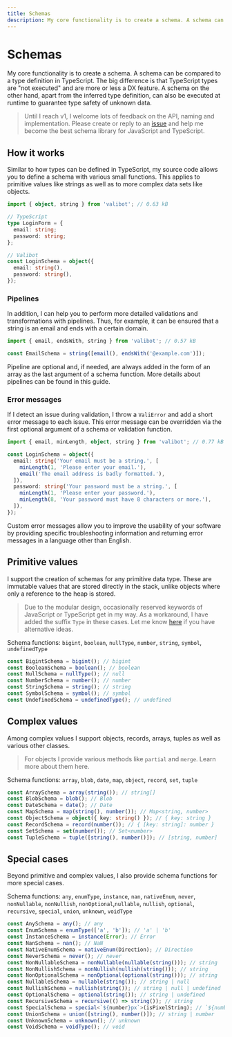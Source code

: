 ```yaml
---
title: Schemas
description: My core functionality is to create a schema. A schema can be compared to a type definition in TypeScript.
---
```



# Schemas

My core functionality is to create a schema. A schema can be compared to a type definition in TypeScript. The big difference is that TypeScript types are "not executed" and are more or less a DX feature. A schema on the other hand, apart from the inferred type definition, can also be executed at runtime to guarantee type safety of unknown data.

> Until I reach v1, I welcome lots of feedback on the API, naming and implementation. Please create or reply to an [issue](https://github.com/fabian-hiller/valibot/issues) and help me become the best schema library for JavaScript and TypeScript.

## How it works

Similar to how types can be defined in TypeScript, my source code allows you to define a schema with various small functions. This applies to primitive values like strings as well as to more complex data sets like objects.

```ts
import { object, string } from 'valibot'; // 0.63 kB

// TypeScript
type LoginForm = {
  email: string;
  password: string;
};

// Valibot
const LoginSchema = object({
  email: string(),
  password: string(),
});
```

### Pipelines

In addition, I can help you to perform more detailed validations and transformations with pipelines. Thus, for example, it can be ensured that a string is an email and ends with a certain domain.

```ts
import { email, endsWith, string } from 'valibot'; // 0.57 kB

const EmailSchema = string([email(), endsWith('@example.com')]);
```

Pipeline are optional and, if needed, are always added in the form of an array as the last argument of a schema function. More details about pipelines can be found in <Link href="/guides/pipelines">this guide</Link>.

### Error messages

If I detect an issue during validation, I throw a <Link href="/api/ValiError">`ValiError`</Link> and add a short error message to each issue. This error message can be overridden via the first optional argument of a schema or validation function.

```ts
import { email, minLength, object, string } from 'valibot'; // 0.77 kB

const LoginSchema = object({
  email: string('Your email must be a string.', [
    minLength(1, 'Please enter your email.'),
    email('The email address is badly formatted.'),
  ]),
  password: string('Your password must be a string.', [
    minLength(1, 'Please enter your password.'),
    minLength(8, 'Your password must have 8 characters or more.'),
  ]),
});
```

Custom error messages allow you to improve the usability of your software by providing specific troubleshooting information and returning error messages in a language other than English.

## Primitive values

I support the creation of schemas for any primitive data type. These are immutable values that are stored directly in the stack, unlike objects where only a reference to the heap is stored.

> Due to the modular design, occasionally reserved keywords of JavaScript or TypeScript get in my way. As a workaround, I have added the suffix `Type` in these cases. Let me know [here](https://github.com/fabian-hiller/valibot/issues/new) if you have alternative ideas.

Schema functions: <Link href="/api/bigint">`bigint`</Link>, <Link href="/api/boolean">`boolean`</Link>, <Link href="/api/nullType">`nullType`</Link>, <Link href="/api/number">`number`</Link>, <Link href="/api/string">`string`</Link>, <Link href="/api/symbol">`symbol`</Link>, <Link href="/api/undefinedType">`undefinedType`</Link>

```ts
const BigintSchema = bigint(); // bigint
const BooleanSchema = boolean(); // boolean
const NullSchema = nullType(); // null
const NumberSchema = number(); // number
const StringSchema = string(); // string
const SymbolSchema = symbol(); // symbol
const UndefinedSchema = undefinedType(); // undefined
```

## Complex values

Among complex values I support objects, records, arrays, tuples as well as various other classes.

> For objects I provide various methods like <Link href="/api/partial">`partial`</Link> and <Link href="/api/merge">`merge`</Link>. Learn more about them <Link href="/guides/methods">here</Link>.

Schema functions: <Link href="/api/array">`array`</Link>, <Link href="/api/blob">`blob`</Link>, <Link href="/api/date">`date`</Link>, <Link href="/api/map">`map`</Link>, <Link href="/api/object">`object`</Link>, <Link href="/api/record">`record`</Link>, <Link href="/api/set">`set`</Link>, <Link href="/api/tuple">`tuple`</Link>

```ts
const ArraySchema = array(string()); // string[]
const BlobSchema = blob(); // Blob
const DateSchema = date(); // Date
const MapSchema = map(string(), number()); // Map<string, number>
const ObjectSchema = object({ key: string() }); // { key: string }
const RecordSchema = record(number()); // { [key: string]: number }
const SetSchema = set(number()); // Set<number>
const TupleSchema = tuple([string(), number()]); // [string, number]
```

## Special cases

Beyond primitive and complex values, I also provide schema functions for more special cases.

Schema functions: <Link href="/api/any">`any`</Link>, <Link href="/api/enumType">`enumType`</Link>, <Link href="/api/instance">`instance`</Link>, <Link href="/api/nan">`nan`</Link>, <Link href="/api/nativeEnum">`nativeEnum`</Link>, <Link href="/api/never">`never`</Link>, <Link href="/api/nonNullable">`nonNullable`</Link>, <Link href="/api/nonNullish">`nonNullish`</Link>, <Link href="/api/nonOptional">`nonOptional`</Link>,<Link href="/api/nullable">`nullable`</Link>, <Link href="/api/nullish">`nullish`</Link>, <Link href="/api/optional">`optional`</Link>, <Link href="/api/recursive">`recursive`</Link>, <Link href="/api/special">`special`</Link>, <Link href="/api/union">`union`</Link>, <Link href="/api/unknown">`unknown`</Link>, <Link href="/api/voidType">`voidType`</Link>

```ts
const AnySchema = any(); // any
const EnumSchema = enumType(['a', 'b']); // 'a' | 'b'
const InstanceSchema = instance(Error); // Error
const NanSchema = nan(); // NaN
const NativeEnumSchema = nativeEnum(Direction); // Direction
const NeverSchema = never(); // never
const NonNullableSchema = nonNullable(nullable(string())); // string
const NonNullishSchema = nonNullish(nullish(string())); // string
const NonOptionalSchema = nonOptional(optional(string())); // string
const NullableSchema = nullable(string()); // string | null
const NullishSchema = nullish(string()); // string | null | undefined
const OptionalSchema = optional(string()); // string | undefined
const RecursiveSchema = recursive(() => string()); // string
const SpecialSchema = special<`${number}px`>(isPixelString); // `${number}px`
const UnionSchema = union([string(), number()]); // string | number
const UnknownSchema = unknown(); // unknown
const VoidSchema = voidType(); // void
```
